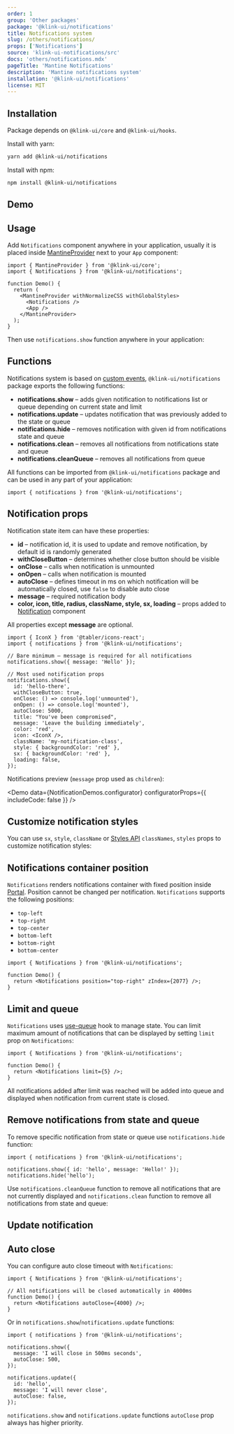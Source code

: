 ```yaml
---
order: 1
group: 'Other packages'
package: '@klink-ui/notifications'
title: Notifications system
slug: /others/notifications/
props: ['Notifications']
source: 'klink-ui-notifications/src'
docs: 'others/notifications.mdx'
pageTitle: 'Mantine Notifications'
description: 'Mantine notifications system'
installation: '@klink-ui/notifications'
license: MIT
---
```



## Installation

Package depends on `@klink-ui/core` and `@klink-ui/hooks`.

Install with yarn:

```bash
yarn add @klink-ui/notifications
```

Install with npm:

```bash
npm install @klink-ui/notifications
```

## Demo

<Demo data={NotificationsDemos.root} />

## Usage

Add `Notifications` component anywhere in your application, usually it is placed
inside [MantineProvider](/theming/klink-ui-provider/) next to your `App` component:

```tsx
import { MantineProvider } from '@klink-ui/core';
import { Notifications } from '@klink-ui/notifications';

function Demo() {
  return (
    <MantineProvider withNormalizeCSS withGlobalStyles>
      <Notifications />
      <App />
    </MantineProvider>
  );
}
```

Then use `notifications.show` function anywhere in your application:

<Demo data={NotificationsDemos.base} />

## Functions

Notifications system is based on [custom events](https://developer.mozilla.org/en-US/docs/Web/Events/Creating_and_triggering_events),
`@klink-ui/notifications` package exports the following functions:

- **notifications.show** – adds given notification to notifications list or queue depending on current state and limit
- **notifications.update** – updates notification that was previously added to the state or queue
- **notifications.hide** – removes notification with given id from notifications state and queue
- **notifications.clean** – removes all notifications from notifications state and queue
- **notifications.cleanQueue** – removes all notifications from queue

All functions can be imported from `@klink-ui/notifications` package and can be used in any part of your application:

```tsx
import { notifications } from '@klink-ui/notifications';
```

## Notification props

Notification state item can have these properties:

- **id** – notification id, it is used to update and remove notification, by default id is randomly generated
- **withCloseButton** – determines whether close button should be visible
- **onClose** – calls when notification is unmounted
- **onOpen** – calls when notification is mounted
- **autoClose** – defines timeout in ms on which notification will be automatically closed, use `false` to disable auto close
- **message** – required notification body
- **color, icon, title, radius, className, style, sx, loading** – props added to [Notification](/core/notification/) component

All properties except **message** are optional.

```tsx
import { IconX } from '@tabler/icons-react';
import { notifications } from '@klink-ui/notifications';

// Bare minimum – message is required for all notifications
notifications.show({ message: 'Hello' });

// Most used notification props
notifications.show({
  id: 'hello-there',
  withCloseButton: true,
  onClose: () => console.log('unmounted'),
  onOpen: () => console.log('mounted'),
  autoClose: 5000,
  title: "You've been compromised",
  message: 'Leave the building immediately',
  color: 'red',
  icon: <IconX />,
  className: 'my-notification-class',
  style: { backgroundColor: 'red' },
  sx: { backgroundColor: 'red' },
  loading: false,
});
```

Notifications preview (`message` prop used as `children`):

<Demo data={NotificationDemos.configurator} configuratorProps={{ includeCode: false }} />

## Customize notification styles

You can use `sx`, `style`, `className` or [Styles API](/styles/styles-api/) `classNames`, `styles` props to customize notification styles:

<Demo data={NotificationsDemos.customize} />

## Notifications container position

`Notifications` renders notifications container with fixed position inside [Portal](/core/portal/).
Position cannot be changed per notification. `Notifications` supports the following positions:

- `top-left`
- `top-right`
- `top-center`
- `bottom-left`
- `bottom-right`
- `bottom-center`

```tsx
import { Notifications } from '@klink-ui/notifications';

function Demo() {
  return <Notifications position="top-right" zIndex={2077} />;
}
```

## Limit and queue

`Notifications` uses [use-queue](/hooks/use-queue/) hook to manage state.
You can limit maximum amount of notifications that can be displayed by setting
`limit` prop on `Notifications`:

```tsx
import { Notifications } from '@klink-ui/notifications';

function Demo() {
  return <Notifications limit={5} />;
}
```

All notifications added after limit was reached will be added into queue
and displayed when notification from current state is closed.

<Demo data={NotificationsDemos.limit} />

## Remove notifications from state and queue

To remove specific notification from state or queue use `notifications.hide` function:

```tsx
import { notifications } from '@klink-ui/notifications';

notifications.show({ id: 'hello', message: 'Hello!' });
notifications.hide('hello');
```

Use `notifications.cleanQueue` function to remove all notifications that are not currently displayed and
`notifications.clean` function to remove all notifications from state and queue:

<Demo data={NotificationsDemos.clean} />

## Update notification

<Demo data={NotificationsDemos.update} />

## Auto close

You can configure auto close timeout with `Notifications`:

```tsx
import { Notifications } from '@klink-ui/notifications';

// All notifications will be closed automatically in 4000ms
function Demo() {
  return <Notifications autoClose={4000} />;
}
```

Or in `notifications.show`/`notifications.update` functions:

```tsx
import { notifications } from '@klink-ui/notifications';

notifications.show({
  message: 'I will close in 500ms seconds',
  autoClose: 500,
});

notifications.update({
  id: 'hello',
  message: 'I will never close',
  autoClose: false,
});
```

`notifications.show` and `notifications.update` functions `autoClose` prop always has higher priority.

<Demo data={NotificationsDemos.autoclose} />
